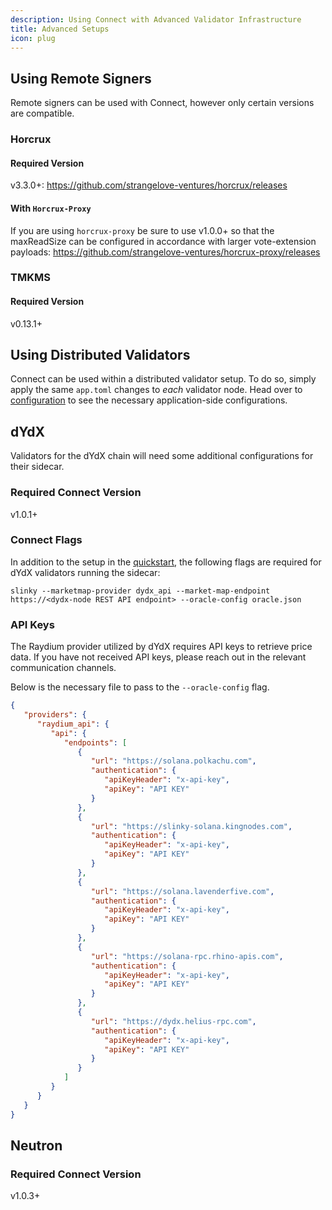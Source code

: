 ```yaml
---
description: Using Connect with Advanced Validator Infrastructure
title: Advanced Setups
icon: plug
---
```


## Using Remote Signers <Icon icon="key-skeleton-left-right" />

Remote signers can be used with Connect, however only certain versions are compatible.

### Horcrux

#### Required Version

v3.3.0+: https://github.com/strangelove-ventures/horcrux/releases

#### With `Horcrux-Proxy`

If you are using `horcrux-proxy` be sure to use v1.0.0+ so that the maxReadSize can be configured in accordance with larger vote-extension payloads: https://github.com/strangelove-ventures/horcrux-proxy/releases

### TMKMS

#### Required Version

v0.13.1+


## Using Distributed Validators <Icon icon="network-wired" />

Connect can be used within a distributed validator setup. To do so, simply apply the same `app.toml` changes to _each_ validator node.
Head over to [configuration](configuration#application) to see the necessary application-side configurations.


## dYdX

Validators for the dYdX chain will need some additional configurations for their sidecar.

### Required Connect Version

v1.0.1+

### Connect Flags

In addition to the setup in the [quickstart](quickstart), the following flags are required for dYdX validators running the sidecar:

```shell
slinky --marketmap-provider dydx_api --market-map-endpoint https://<dydx-node REST API endpoint> --oracle-config oracle.json
```

### API Keys

The Raydium provider utilized by dYdX requires API keys to retrieve price data. If you have not received API keys, please reach out in the relevant communication channels.

Below is the necessary file to pass to the `--oracle-config` flag.
```json oracle.json
{
   "providers": {
      "raydium_api": {
         "api": {
            "endpoints": [
               {
                  "url": "https://solana.polkachu.com",
                  "authentication": {
                     "apiKeyHeader": "x-api-key",
                     "apiKey": "API KEY"
                  }
               },
               {
                  "url": "https://slinky-solana.kingnodes.com",
                  "authentication": {
                     "apiKeyHeader": "x-api-key",
                     "apiKey": "API KEY"
                  }
               },
               {
                  "url": "https://solana.lavenderfive.com",
                  "authentication": {
                     "apiKeyHeader": "x-api-key",
                     "apiKey": "API KEY"
                  }
               },
               {
                  "url": "https://solana-rpc.rhino-apis.com",
                  "authentication": {
                     "apiKeyHeader": "x-api-key",
                     "apiKey": "API KEY"
                  }
               },
               {
                  "url": "https://dydx.helius-rpc.com",
                  "authentication": {
                     "apiKeyHeader": "x-api-key",
                     "apiKey": "API KEY"
                  }
               }
            ]
         }
      }
   }
}
```

## Neutron

### Required Connect Version

v1.0.3+